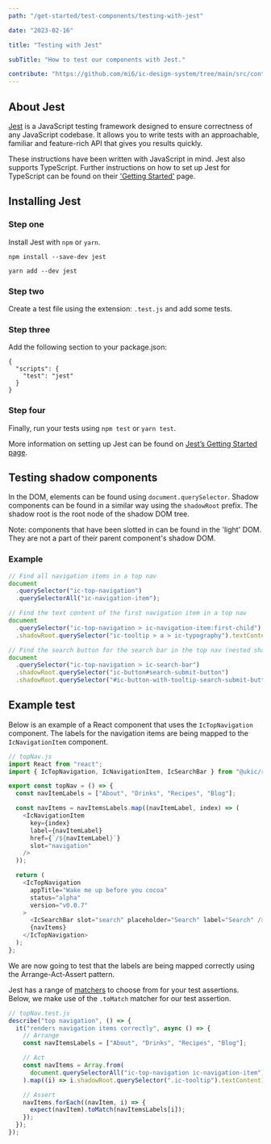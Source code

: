 ```yaml
---
path: "/get-started/test-components/testing-with-jest"

date: "2023-02-16"

title: "Testing with Jest"

subTitle: "How to test our components with Jest."

contribute: "https://github.com/mi6/ic-design-system/tree/main/src/content/structured/get-started/testing-with-jest.mdx"
---
```


## About Jest

[Jest](https://jestjs.io/) is a JavaScript testing framework designed to ensure correctness of any JavaScript codebase. It allows you to write tests with an approachable, familiar and feature-rich API that gives you results quickly.

These instructions have been written with JavaScript in mind. Jest also supports TypeScript. Further instructions on how to set up Jest for TypeScript can be found on their ['Getting Started'](https://jestjs.io/docs/getting-started#using-typescript) page.

## Installing Jest

### Step one

Install Jest with `npm` or `yarn`.

```shell
npm install --save-dev jest

yarn add --dev jest
```

### Step two

Create a test file using the extension: `.test.js` and add some tests.

### Step three

Add the following section to your package.json:

```shell
{
  "scripts": {
    "test": "jest"
  }
}
```

### Step four

Finally, run your tests using `npm test` or `yarn test`.

More information on setting up Jest can be found on [Jest’s Getting Started page](https://jestjs.io/docs/getting-started).

## Testing shadow components

In the DOM, elements can be found using `document.querySelector`. Shadow components can be found in a similar way using the `shadowRoot` prefix. The shadow root is the root node of the shadow DOM tree.

Note: components that have been slotted in can be found in the 'light' DOM. They are not a part of their parent component's shadow DOM.

### Example

```js
// Find all navigation items in a top nav
document
  .querySelector("ic-top-navigation")
  .querySelectorAll("ic-navigation-item");

// Find the text content of the first navigation item in a top nav
document
  .querySelector("ic-top-navigation > ic-navigation-item:first-child")
  .shadowRoot.querySelector("ic-tooltip > a > ic-typography").textContent;

// Find the search button for the search bar in the top nav (nested shadow DOM)
document
  .querySelector("ic-top-navigation > ic-search-bar")
  .shadowRoot.querySelector("ic-button#search-submit-button")
  .shadowRoot.querySelector("#ic-button-with-tooltip-search-submit-button");
```

## Example test

Below is an example of a React component that uses the `IcTopNavigation` component. The labels for the navigation items are being mapped to the `IcNavigationItem` component.

```js
// topNav.js
import React from "react";
import { IcTopNavigation, IcNavigationItem, IcSearchBar } from "@ukic/react";

export const topNav = () => {
  const navItemLabels = ["About", "Drinks", "Recipes", "Blog"];

  const navItems = navItemsLabels.map((navItemLabel, index) => (
    <IcNavigationItem
      key={index}
      label={navItemLabel}
      href={`/${navItemLabel}`}
      slot="navigation"
    />
  ));

  return (
    <IcTopNavigation
      appTitle="Wake me up before you cocoa"
      status="alpha"
      version="v0.0.7"
    >
      <IcSearchBar slot="search" placeholder="Search" label="Search" />
      {navItems}
    </IcTopNavigation>
  );
};
```

We are now going to test that the labels are being mapped correctly using the Arrange-Act-Assert pattern.

Jest has a range of [matchers](https://jestjs.io/docs/expect) to choose from for your test assertions. Below, we make use of the `.toMatch` matcher for our test assertion.

```js
// topNav.test.js
describe("top navigation", () => {
  it("renders navigation items correctly", async () => {
    // Arrange
    const navItemsLabels = ["About", "Drinks", "Recipes", "Blog"];

    // Act
    const navItems = Array.from(
      document.querySelectorAll("ic-top-navigation ic-navigation-item")
    ).map((i) => i.shadowRoot.querySelector(".ic-tooltip").textContent);

    // Assert
    navItems.forEach((navItem, i) => {
      expect(navItem).toMatch(navItemsLabels[i]);
    });
  });
});
```
